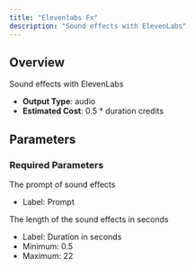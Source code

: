 ```yaml
---
title: "Elevenlabs Fx"
description: "Sound effects with ElevenLabs"
---
```


## Overview

Sound effects with ElevenLabs

- **Output Type**: audio
- **Estimated Cost**: 0.5 * duration credits

## Parameters

### Required Parameters

<ParamField body="prompt" type="string" required>
  The prompt of sound effects

  - Label: Prompt
</ParamField>

<ParamField body="duration" type="float" required default={5}>
  The length of the sound effects in seconds

  - Label: Duration in seconds
  - Minimum: 0.5
  - Maximum: 22
</ParamField>
